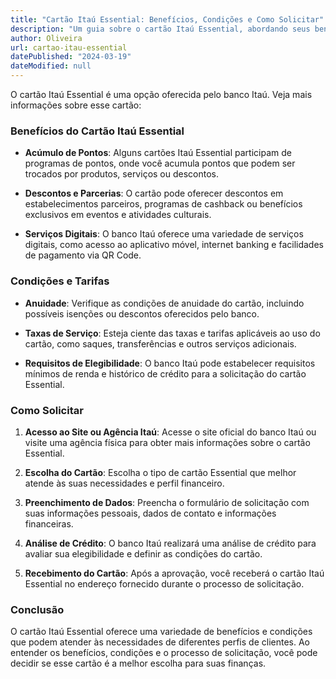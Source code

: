 ```yaml
---
title: "Cartão Itaú Essential: Benefícios, Condições e Como Solicitar"
description: "Um guia sobre o cartão Itaú Essential, abordando seus benefícios, condições oferecidas e o processo para solicitar esse cartão junto ao banco Itaú."
author: Oliveira
url: cartao-itau-essential
datePublished: "2024-03-19"
dateModified: null
---
```


O cartão Itaú Essential é uma opção oferecida pelo banco Itaú. Veja mais informações sobre esse cartão:

### Benefícios do Cartão Itaú Essential

- **Acúmulo de Pontos**: Alguns cartões Itaú Essential participam de programas de pontos, onde você acumula pontos que podem ser trocados por produtos, serviços ou descontos.

- **Descontos e Parcerias**: O cartão pode oferecer descontos em estabelecimentos parceiros, programas de cashback ou benefícios exclusivos em eventos e atividades culturais.

- **Serviços Digitais**: O banco Itaú oferece uma variedade de serviços digitais, como acesso ao aplicativo móvel, internet banking e facilidades de pagamento via QR Code.

### Condições e Tarifas

- **Anuidade**: Verifique as condições de anuidade do cartão, incluindo possíveis isenções ou descontos oferecidos pelo banco.

- **Taxas de Serviço**: Esteja ciente das taxas e tarifas aplicáveis ao uso do cartão, como saques, transferências e outros serviços adicionais.

- **Requisitos de Elegibilidade**: O banco Itaú pode estabelecer requisitos mínimos de renda e histórico de crédito para a solicitação do cartão Essential.

### Como Solicitar

1. **Acesso ao Site ou Agência Itaú**: Acesse o site oficial do banco Itaú ou visite uma agência física para obter mais informações sobre o cartão Essential.

2. **Escolha do Cartão**: Escolha o tipo de cartão Essential que melhor atende às suas necessidades e perfil financeiro.

3. **Preenchimento de Dados**: Preencha o formulário de solicitação com suas informações pessoais, dados de contato e informações financeiras.

4. **Análise de Crédito**: O banco Itaú realizará uma análise de crédito para avaliar sua elegibilidade e definir as condições do cartão.

5. **Recebimento do Cartão**: Após a aprovação, você receberá o cartão Itaú Essential no endereço fornecido durante o processo de solicitação.

### Conclusão

O cartão Itaú Essential oferece uma variedade de benefícios e condições que podem atender às necessidades de diferentes perfis de clientes. Ao entender os benefícios, condições e o processo de solicitação, você pode decidir se esse cartão é a melhor escolha para suas finanças.
